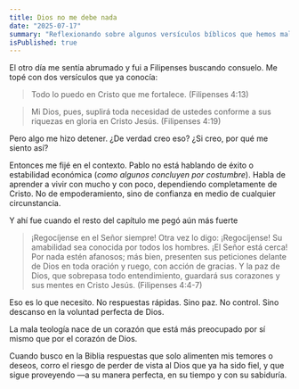 ```yaml
---
title: Dios no me debe nada
date: "2025-07-17"
summary: "Reflexionando sobre algunos versículos bíblicos que hemos malinterpretado sobre la provisión y fidelidad de Dios"
isPublished: true
---
```


El otro día me sentía abrumado y fui a Filipenses buscando consuelo. Me topé con dos versículos que ya conocía:

> Todo lo puedo en Cristo que me fortalece. (Filipenses 4:13)

> Mi Dios, pues, suplirá toda necesidad de ustedes conforme a sus riquezas en gloria en Cristo Jesús. (Filipenses 4:19)

Pero algo me hizo detener. ¿De verdad creo eso? ¿Si creo, por qué me siento así?

Entonces me fijé en el contexto. Pablo no está hablando de éxito o estabilidad económica (*como algunos concluyen por costumbre*). 
Habla de aprender a vivir con mucho y con poco, dependiendo completamente de Cristo. No de empoderamiento, sino de confianza en medio de cualquier circunstancia.

Y ahí fue cuando el resto del capítulo me pegó aún más fuerte

> ¡Regocíjense en el Señor siempre! Otra vez lo digo: ¡Regocíjense! 
> Su amabilidad sea conocida por todos los hombres. ¡El Señor está cerca! 
> Por nada estén afanosos; más bien, presenten sus peticiones delante de Dios en toda oración y ruego, con acción de gracias. 
> Y la paz de Dios, que sobrepasa todo entendimiento, guardará sus corazones y sus mentes en Cristo Jesús. (Filipenses 4:4-7)

Eso es lo que necesito. No respuestas rápidas. Sino paz. No control. Sino descanso en la voluntad perfecta de Dios.

La mala teología nace de un corazón que está más preocupado por sí mismo que por el corazón de Dios.

Cuando busco en la Biblia respuestas que solo alimenten mis temores o deseos, corro el riesgo de perder de vista al Dios que ya ha sido fiel, y que sigue proveyendo —a su manera perfecta, en su tiempo y con su sabiduría.
